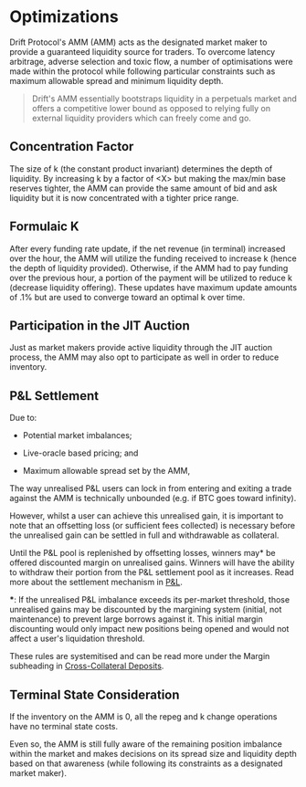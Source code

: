 # Optimizations

Drift Protocol's AMM (AMM) acts as the designated market maker to provide a guaranteed liquidity source for traders. To overcome latency arbitrage, adverse selection and toxic flow, a number of optimisations were made within the protocol while following particular constraints such as maximum allowable spread and minimum liquidity depth.


> Drift's AMM essentially bootstraps liquidity in a perpetuals market and offers a competitive lower bound as opposed to relying fully on external liquidity providers which can freely come and go.  

## Concentration Factor

The size of k (the constant product invariant) determines the depth of liquidity. By increasing k by a factor of \<X> but making the max/min base reserves tighter, the AMM can provide the same amount of bid and ask liquidity but it is now concentrated with a tighter price range.

## Formulaic K

After every funding rate update, if the net revenue (in terminal) increased over the hour, the AMM will utilize the funding received to increase k (hence the depth of liquidity provided). Otherwise, if the AMM had to pay funding over the previous hour, a portion of the payment will be utilized to reduce k (decrease liquidity offering). These updates have maximum update amounts of .1% but are used to converge toward an optimal k over time.

## Participation in the JIT Auction

Just as market makers provide active liquidity through the JIT auction process, the AMM may also opt to participate as well in order to reduce inventory.  

## P&L Settlement

Due to:  

*   Potential market imbalances;

*   Live-oracle based pricing; and  

*   Maximum allowable spread set by the AMM,  

The way unrealised P&L users can lock in from entering and exiting a trade against the AMM is technically unbounded (e.g. if BTC goes toward infinity). 

However, whilst a user can achieve this unrealised gain, it is important to note that an offsetting loss (or sufficient fees collected) is necessary before the unrealised gain can be settled in full and withdrawable as collateral.

Until the P&L pool is replenished by offsetting losses, winners may\* be offered discounted margin on unrealised gains. Winners will have the ability to withdraw their portion from the P&L settlement pool as it increases. Read more about the settlement mechanism in [P&L](/profit-loss/profit-loss-intro).  

**\***: If the unrealised P&L imbalance exceeds its per-market threshold, those unrealised gains may be discounted by the margining system (initial, not maintenance) to prevent large borrows against it. This initial margin discounting would only impact new positions being opened and would not affect a user's liquidation threshold.

These rules are systemitised and can be read more under the Margin subheading in [Cross-Collateral Deposits](/getting-started/cross-collateral-deposits).  

## Terminal State Consideration

If the inventory on the AMM is 0, all the repeg and k change operations have no terminal state costs.  

Even so, the AMM is still fully aware of the remaining position imbalance within the market and makes decisions on its spread size and liquidity depth based on that awareness (while following its constraints as a designated market maker).  

